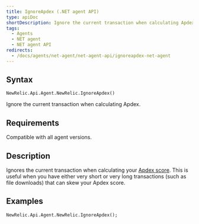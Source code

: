 ```yaml
---
title: IgnoreApdex (.NET agent API)
type: apiDoc
shortDescription: Ignore the current transaction when calculating Apdex.
tags:
  - Agents
  - NET agent
  - NET agent API
redirects:
  - /docs/agents/net-agent/net-agent-api/ignoreapdex-net-agent
---
```


## Syntax

```
NewRelic.Api.Agent.NewRelic.IgnoreApdex()
```

Ignore the current transaction when calculating Apdex.

## Requirements

Compatible with all agent versions.

## Description

Ignores the current transaction when calculating your [Apdex score](/docs/apm/new-relic-apm/apdex/apdex-measuring-user-satisfaction). This is useful when you have either very short or very long transactions (such as file downloads) that can skew your Apdex score.

## Examples

```
NewRelic.Api.Agent.NewRelic.IgnoreApdex();
```
